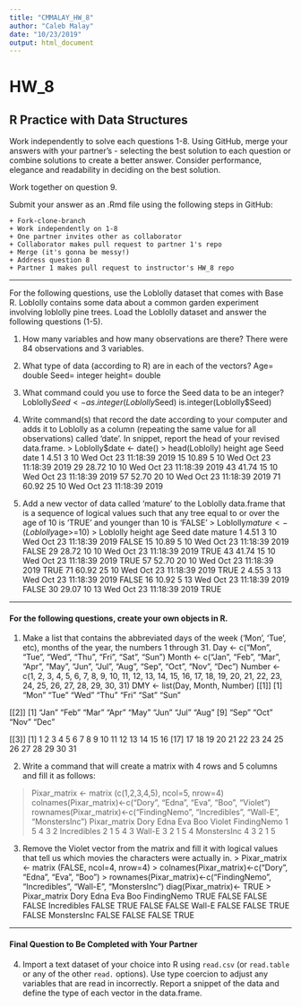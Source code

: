 ---
title: "CMMALAY_HW_8"
author: "Caleb Malay"
date: "10/23/2019"
output: html_document
---

# HW_8
## R Practice with Data Structures

Work independently to solve each questions 1-8. Using GitHub, merge your answers with your partner's - selecting the best solution to each question or combine solutions to create a better answer.  Consider performance, elegance and readability in deciding on the best solution.

Work together on question 9.

Submit your answer as an .Rmd file using the following steps in GitHub:  

    + Fork-clone-branch 
    + Work independently on 1-8  
    + One partner invites other as collaborator  
    + Collaborator makes pull request to partner 1's repo  
    + Merge (it's gonna be messy!)  
    + Address question 8 
    + Partner 1 makes pull request to instructor's HW_8 repo  

***
For the following questions, use the Loblolly dataset that comes with Base R. Loblolly contains some data about a common garden experiment involving loblolly pine trees. Load the Loblolly dataset and answer the following questions (1-5).

1.  How many variables and how many observations are there?
    There were 84 observations and 3 variables.

2.  What type of data (according to R) are in each of the vectors?
    Age= double  Seed= integer   height= double

3.  What command could you use to force the Seed data to be an integer?
    Loblolly$Seed <- as.integer(Loblolly$Seed)
    is.integer(Loblolly$Seed)

4.  Write command(s) that record the date according to your computer and
    adds it to Loblolly as a column (repeating the same value for all
    observations) called ‘date’. In snippet, report the head of your
    revised data.frame.
    > Loblolly$date <- date()
    > head(Loblolly)
       height age Seed                     date
1    4.51   3   10 Wed Oct 23 11:18:39 2019
15  10.89   5   10 Wed Oct 23 11:18:39 2019
29  28.72  10   10 Wed Oct 23 11:18:39 2019
43  41.74  15   10 Wed Oct 23 11:18:39 2019
57  52.70  20   10 Wed Oct 23 11:18:39 2019
71  60.92  25   10 Wed Oct 23 11:18:39 2019

5.  Add a new vector of data called ‘mature’ to the Loblolly data.frame
    that is a sequence of logical values such that any tree equal to or
    over the age of 10 is ‘TRUE’ and younger than 10 is ‘FALSE’
    > Loblolly$mature <- (Loblolly$age>=10)
    > Loblolly
     height age Seed                     date mature
1    4.51   3   10 Wed Oct 23 11:18:39 2019  FALSE
15  10.89   5   10 Wed Oct 23 11:18:39 2019  FALSE
29  28.72  10   10 Wed Oct 23 11:18:39 2019   TRUE
43  41.74  15   10 Wed Oct 23 11:18:39 2019   TRUE
57  52.70  20   10 Wed Oct 23 11:18:39 2019   TRUE
71  60.92  25   10 Wed Oct 23 11:18:39 2019   TRUE
2    4.55   3   13 Wed Oct 23 11:18:39 2019  FALSE
16  10.92   5   13 Wed Oct 23 11:18:39 2019  FALSE
30  29.07  10   13 Wed Oct 23 11:18:39 2019   TRUE

------------------------------------------------------------------------
#### For the following questions, create your own objects in R.

1.  Make a list that contains the abbreviated days of the week (‘Mon’,
    ‘Tue’, etc), months of the year, the numbers 1 through 31.
    Day <- c("Mon", "Tue", "Wed", "Thu", "Fri", "Sat", "Sun")
    Month <- c("Jan", "Feb", "Mar", "Apr", "May", "Jun", "Jul", "Aug", "Sep", "Oct", "Nov", "Dec")
    Number <- c(1, 2, 3, 4, 5, 6, 7, 8, 9, 10, 11, 12, 13, 14, 15, 16, 17, 18, 19, 20, 21, 22, 23, 24, 25, 26, 27, 28, 29, 30, 31)
    DMY <- list(Day, Month, Number)
    [[1]]
[1] "Mon" "Tue" "Wed" "Thu" "Fri" "Sat" "Sun"

[[2]]
 [1] "Jan" "Feb" "Mar" "Apr" "May" "Jun" "Jul" "Aug"
 [9] "Sep" "Oct" "Nov" "Dec"

[[3]]
 [1]  1  2  3  4  5  6  7  8  9 10 11 12 13 14 15 16
[17] 17 18 19 20 21 22 23 24 25 26 27 28 29 30 31

   

2.  Write a command that will create a matrix with 4 rows and 5 columns
    and fill it as follows:

> Pixar_matrix <- matrix (c(1,2,3,4,5), ncol=5, nrow=4)
> colnames(Pixar_matrix)<-c("Dory", "Edna", "Eva", "Boo", "Violet")
> rownames(Pixar_matrix)<-c("FindingNemo", "Incredibles", "Wall-E", "MonstersInc")
> Pixar_matrix
            Dory Edna Eva Boo Violet
FindingNemo    1    5   4   3      2
Incredibles    2    1   5   4      3
Wall-E         3    2   1   5      4
MonstersInc    4    3   2   1      5

3. Remove the Violet vector from the matrix and fill it with logical values that tell us which movies the characters were actually in.
> Pixar_matrix <- matrix (FALSE, ncol=4, nrow=4)
> colnames(Pixar_matrix)<-c("Dory", "Edna", "Eva", "Boo")
> rownames(Pixar_matrix)<-c("FindingNemo", "Incredibles", "Wall-E", "MonstersInc")
diag(Pixar_matrix)<- TRUE
> Pixar_matrix
             Dory  Edna   Eva   Boo
FindingNemo  TRUE FALSE FALSE FALSE
Incredibles FALSE  TRUE FALSE FALSE
Wall-E      FALSE FALSE  TRUE FALSE
MonstersInc FALSE FALSE FALSE  TRUE


    
***
#### Final Question to Be Completed with Your Partner
4. Import a text dataset of your choice into R using `read.csv` (or `read.table` or any of the other `read.` options). Use type coercion to adjust any variables that are read in incorrectly.  Report a snippet of the data and define the type of each vector in the data.frame.